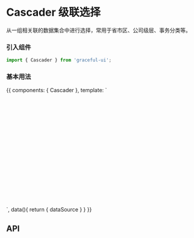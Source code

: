 
<Meta title="数据录入|Cascader 级联选择" component={Cascader} />

# Cascader 级联选择

从一组相关联的数据集合中进行选择，常用于省市区、公司级层、事务分类等。

### 引入组件

```js
import { Cascader } from 'graceful-ui';
```

### 基本用法

<Preview>
  <Story name="基本用法">
    {{
      components: { Cascader },
      template: `
        <div style="height: 300px;">
            <cascader :source="dataSource"></cascader>
        </div>
      `,
      data(){
          return { 
              dataSource
          }
      }
    }}
  </Story>
</Preview>

## API

<Props of={Cascader} />
